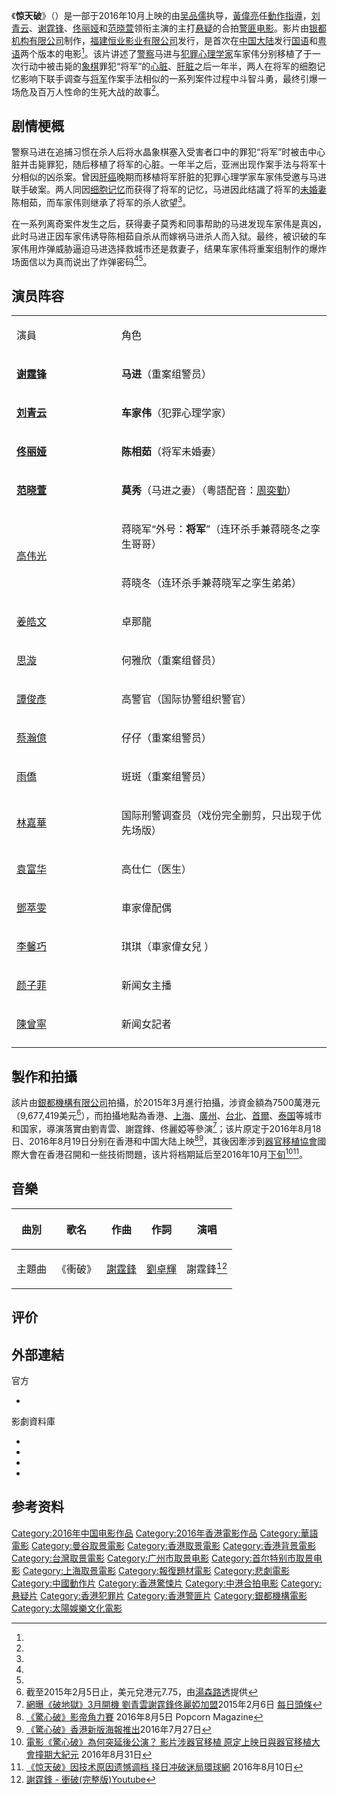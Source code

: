 {{NoteTA
|T=zh-cn:惊天破; zh-hk:驚心破; zh-tw:破地獄（電影）; zh-mo:驚心破; zh-sg:破地狱（电影）;
|G1=Movie
|G2=Show
}}
{{电影信息框
| 颜色     = #808080
| 片名     = 惊天破
| 电影原名 = {{lang|en|''Heartfall Arises''}}
| 图像     = Heartfall Arises.jpg
| 图像大小 = 
| 图像说明 = 电影海报
| 片名表记 = 
| 副标题   = 
| 导演     = [[吴品儒|吴品儒]]
| 监制     = [[叶伟信|叶伟信]]
| 制片     = [[葉偉信|葉偉信]]<br />[[禤嘉珍|禤嘉珍]]
| 動作指導 = [[黃偉亮|黃偉亮]]
| 编剧     = 吳品儒<br />[[顧舒怡|顧舒怡]]<br />[[孙子荣|孙子荣]]
| 剧本     =
| 故事     = 
| 原著     = 
| 旁白     = 
| 统筹     = 
| 主演     = [[谢霆锋|谢霆锋]]<br />[[刘青云|刘青云]]<br />[[佟丽娅|佟丽娅]]<br />[[范晓萱|范晓萱]]
| 配乐     = {{ubl|[[林鈞暉|林鈞暉]]|[[陳玉彬|陳玉彬]]}}
| 片尾曲   = [[冲破|冲破]]
| 摄影     = 斯朗·邁克爾
| 剪辑     = [[黃海_(剪接師)|黄海]]{{small|（[[香港電影工作者總會#旗下屬會成員|H.K.S.E]]）}}
| 制片商   = {{HKG}}[[娛藝|娛藝]]
| 片长     = 108分钟（优先场版）<br />104分钟（公映版）
| 产地     = {{中國大陸電影產地}}<br />{{香港電影產地}}
| 语言     = [[粤语|粤语]]、[[国语|国语]]
| 上映日期 = {{flagicon|HK}}2016年8月8日（优先场）<br />{{flagicon|HK}}{{flagicon|MAC}}2016年10月20日<br />{{flagicon|CHN}}2016年10月21日
| 发行商   = [[銀都機構有限公司|銀都機構有限公司]]<br />[[福建恒業影業有限公司|福建恒業影業有限公司]]<br />[[天下一製作有限公司|天下一製作有限公司]]<br />[[廣州長長影視文化有限公司|廣州長長影視文化有限公司]]<br />[[星淘娛樂集團有限公司|星淘娛樂集團有限公司]]<br />[[北京源石影視文化有限公司|北京源石影視文化有限公司]]<br />[[太陽娛樂文化有限公司|太陽娛樂文化有限公司]]
| 发行日期 = 
| 公映许可 = 
| 预算     = 
| 票房     = 1.14亿人民币（中国大陆）<br />397萬港幣（香港）<ref>{{cite web|url=http://www.boxofficecn.com/hkboxoffice2016|title=2016 香港票房 No.302|accessdate=2017-06-24|publisher= Boxofficecn}}</ref>
| 前集     = 
| 续集     = 
| 中国大陆片名 = 惊天破
| 香港片名 = 驚心破<!--惊-->
| 澳门片名 = 驚心破
| 台湾片名 = 破地狱
| 新马片名 = 破地狱
| 官方网站 = 
}}

《'''惊天破'''》（{{lang-en|'''Heartfall Arises'''}}）是一部于2016年10月上映的由[[吴品儒|吴品儒]]执导，[[黃偉亮|黃偉亮]]任[[動作指導|動作指導]]，[[刘青云|刘青云]]、[[谢霆锋|谢霆锋]]、[[佟丽娅|佟丽娅]]和[[范晓萱|范晓萱]]领衔主演的主打[[悬疑|悬疑]]的合拍[[警匪电影|警匪电影]]。影片由[[银都机构有限公司|银都机构有限公司]]制作，[[福建恒业影业有限公司|福建恒业影业有限公司]]发行，是首次在[[中国大陆|中国大陆]]发行[[国语|国语]]和[[粤语|粤语]]两个版本的电影<ref name="云南网" />。该片讲述了[[警察|警察]]马进与[[犯罪|犯罪]][[心理学家|心理学家]]车家伟分别移植了于一次行动中被击毙的[[象棋|象棋]]罪犯“将军”的[[心脏|心脏]]、[[肝脏|肝脏]]之后一年半，两人在将军的细胞记忆影响下联手调查与[[将军|将军]]作案手法相似的一系列案件过程中斗智斗勇，最终引爆一场危及百万人性命的生死大战的故事<ref name="云南网" />。

== 剧情梗概 ==
警察马进在追捕习惯在杀人后将水晶象棋塞入受害者口中的罪犯“将军”时被击中心脏并击毙罪犯，随后移植了将军的心脏。一年半之后，亚洲出现作案手法与将军十分相似的凶杀案。曾因[[肝癌|肝癌]]晚期而移植将军肝脏的犯罪心理学家车家伟受邀与马进联手破案。两人同因[[细胞记忆|细胞记忆]]而获得了将军的记忆，马进因此结識了将军的[[未婚妻|未婚妻]]陈相茹，而车家伟则继承了将军的杀人欲望<ref name="楚北网" />。

在一系列离奇案件发生之后，获得妻子莫秀和同事帮助的马进发现车家伟是真凶，此时马进正因车家伟诱导陈相茹自杀从而嫁祸马进杀人而入狱。最终，被识破的车家伟用炸弹威胁逼迫马进选择救城市还是救妻子，结果车家伟将重案组制作的爆炸场面信以为真而说出了炸弹密码<ref name="云南网" /><ref name="澎湃新闻" />。

== 演员阵容 ==
{|class="wikitable" style="width:60%"
|- style="background:cornflowerblue; color:white" align=center
|style="width:20%"|演員||style="width:40%"|角色
|-
|'''[[谢霆锋|谢霆锋]]'''||'''马进'''（重案组警员）
|-
|'''[[刘青云|刘青云]]'''||'''车家伟'''（犯罪心理学家）
|-
|'''[[佟丽娅|佟丽娅]]'''||'''陈相茹'''（将军未婚妻）
|-
|'''[[范晓萱|范晓萱]]'''||'''莫秀'''（马进之妻）（粵語配音：[[周奕勤|周奕勤]]）
|-
|rowspan="2"|[[高伟光|高伟光]]||蒋晓军“外号：'''将军'''”（连环杀手兼蒋晓冬之孪生哥哥）
|-
|蒋晓冬（连环杀手兼蒋晓军之孪生弟弟）
|-
|[[姜皓文|姜皓文]]||卓那龍
|-
|[[思漩|思漩]]||何雅欣（重案组督员）
|-
|[[譚俊彥|譚俊彥]]||高警官（国际协警组织警官）
|-
|[[蔡瀚億|蔡瀚億]]||仔仔（重案组警员）
|-
|[[雨僑|雨僑]]||斑斑（重案组警员）
|-
|[[林嘉華|林嘉華]]||国际刑警调查员（戏份完全删剪，只出现于优先场版）
|-
|[[袁富华|袁富华]]||高仕仁（医生）
|-
|[[鄧萃雯|鄧萃雯]]||車家偉配偶
|-
|[[李馨巧|李馨巧]]||琪琪（車家偉女兒 ）
|-
|[[颜子菲|颜子菲]]||新闻女主播
|-
|[[陳曾寧|陳曾寧]]||新闻女記者
|-
|}

== 製作和拍攝 ==
該片由[[銀都機構有限公司|銀都機構有限公司]]拍攝，於2015年3月進行拍攝，涉資金額為7500萬港元（9,677,419美元<ref>截至2015年2月5日止，美元兌港元7.75，由[[湯森路透|湯森路透]]提供</ref>），而拍攝地點為香港、[[上海|上海]]、[[廣州|廣州]]、[[台北|台北]]、[[首爾|首爾]]、[[泰国|泰国]]等城市和国家，導演落實由劉青雲、謝霆鋒、佟麗婭等參演<ref>[https://kknews.cc/zh-hk/entertainment/z8nqvg.html 網曝《破地獄》3月開機 劉青雲謝霆鋒佟麗婭加盟]2015年2月6日 [[每日頭條|每日頭條]]</ref>；该片原定于2016年8月18日、2016年8月19日分别在香港和中国大陆上映<ref>[https://www.uacinemas.com.hk/eng/magazine/Magazine?magazineId=1&issueId=571 《驚心破》影帝角力賽] {{webarchive|url=https://web.archive.org/web/20161026064129/http://www.uacinemas.com.hk/eng/magazine/Magazine?magazineId=1 |date=2016-10-26 }}2016年8月5日 Popcorn Magazine</ref><ref>[http://www.hkfilmblog.com/archives/50580 《驚心破》香港新版海報推出]2016年7月27日</ref>，其後因牽涉到[[器官移植協會|器官移植協會]]國際大會在香港召開和一些技術問題，该片将档期延后至2016年10月[[下旬|下旬]]<ref>[http://www.epochtimes.com/b5/16/8/30/n8252374.htm 電影《驚心破》為何突延後公演？ 影片涉器官移植 原定上映日與器官移植大會撞期][[大紀元|大紀元]] 2016年8月31日</ref><ref>[http://ent.huanqiu.com/movie/yingshi-gangtai/2016-08/9288549.html 《惊天破》因技术原因遗憾调档 择日冲破迷局][[環球網|環球網]] 2016年8月10日</ref>。

== 音樂 ==
{| class="wikitable"
|-
! 曲別 !! 歌名 !! 作曲 !! 作詞 !! 演唱
|-
|主題曲||《衝破》||[[謝霆鋒|謝霆鋒]]||[[劉卓輝|劉卓輝]]||謝霆鋒<ref>[https://www.youtube.com/watch?v=iWOD7r4Z0KQ 謝霆鋒 - 衝破(完整版)][[Youtube|Youtube]]</ref>
|}

== 评价 ==
{{cquote 3| 假设两位男主的智商在线，剧情上的漏洞也不是很多，这部电影依然不会变的好看。故事的好坏是一个维度，讲故事的方式是另外一个维度，导演在电影语言上的生涩稚嫩导致了《惊天破》节奏上的全面失控。|斯泰芬|1905电影网<ref>{{cite web |url=http://www.1905.com/news/20161021/1115523.shtml?fr=wwwnews_index_djpl_1_201410#p1 |title=《惊天破》拍的不是双雄片 而是双傻片 |date=2016-10-22 |accessdate=2016-10-23 |publisher=1905电影网 }}</ref>}}
{{cquote| 《惊天破》到底看什么呢？看制作，五毛特效；看设定，漏洞百出；看剧情，故弄玄虚。看热闹的话，小杀姐姐还觉得色调太昏暗，不够喜庆。想来想去，也只有当做笑话看看了|搜狐娱乐<ref>{{cite web |url=http://yule.sohu.com/20161024/n471112969.shtml |title=这部烂片名副其实，《惊天破》果然烂的惊破了天！|date=2016-10-24 |accessdate=2016-10-25 |author=搜狐娱乐 }}</ref>}}
{{cquote| 细细品来，《惊天破》可谓是极有意思的电影，口味纯正，中西结合，演绎精彩。其以棋局入戏，是对中华文化的延伸性发挥，案犯以连环杀人入手，摆设“七星棋局”，杀机重重，而故事人物马进、车家伟、将军、陈相茹、宾客等又暗含棋子马、车、将、相和兵，尤其是主要角色马进（谢霆锋饰）、车家伟（刘青云饰）和将军之名意味深长，车马前行，你来我往，意在“将军”。|齐鲁网<ref>{{cite web |url=http://pinglun.iqilu.com/weipinglun/wenyu/2016/1020/3115848.shtml |title=《惊天破》影评：摆下七星棋局，杀机重重 |date=2016-10-20 |accessdate=2016-10-25 |author=齐鲁网 |publisher=齐鲁网 }}</ref>}}

== 外部連結 ==
;官方
*{{sinaweibo|2659160541|惊天破}}
;影劇資料庫
* {{douban}}
* {{Mtime|223721}}
* {{IMDb title|5618870|Heartfall Sirses}}
*{{Hkmdb title|18656}}

== 参考资料 ==
{{reflist|2|refs=
<ref name="云南网">{{cite web |url=http://ent.yunnan.cn/html/2016-10/21/content_4585117.htm |title=《惊天破》五大看点揭晓 |author=新华网 |date=2016-10-21 |accessdate=2016-10-23 |publisher=云南网 |archive-url=https://web.archive.org/web/20161023054230/http://ent.yunnan.cn/html/2016-10/21/content_4585117.htm |archive-date=2016-10-23 |dead-url=yes }}</ref>
<ref name="楚北网">{{cite web| url=http://www.hbsztv.com/yule/yy/2016/1021/669252.html |title=《惊天破》车家伟为什么人格转变|author=爱福清网 |date=2016-10-21  |accessdate=2016-10-23 |publisher=楚北网 }}</ref>
<ref name="澎湃新闻">{{cite web| url=http://www.thepaper.cn/newsDetail_forward_1546453 |title=《惊天破》惊天烂，浪费刘青云谢霆锋两个影帝|date=2016-10-21  |accessdate=2016-10-23 |publisher=澎湃新闻 }}</ref>
}}

{{劉青雲}}
{{2010年代警匪／黑幫華語電影}}

[[Category:2016年中国电影作品|Category:2016年中国电影作品]]
[[Category:2016年香港電影作品|Category:2016年香港電影作品]]
[[Category:華語電影|Category:華語電影]]
[[Category:曼谷取景電影|Category:曼谷取景電影]]
[[Category:香港取景電影|Category:香港取景電影]]
[[Category:香港背景電影|Category:香港背景電影]]
[[Category:台灣取景電影|Category:台灣取景電影]]
[[Category:广州市取景电影|Category:广州市取景电影]]
[[Category:首尔特别市取景电影|Category:首尔特别市取景电影]]
[[Category:上海取景電影|Category:上海取景電影]]
[[Category:報復題材電影|Category:報復題材電影]]
[[Category:悲劇電影|Category:悲劇電影]]
[[Category:中國動作片|Category:中國動作片]]
[[Category:香港驚悚片|Category:香港驚悚片]]
[[Category:中港合拍电影|Category:中港合拍电影]]
[[Category:悬疑片|Category:悬疑片]]
[[Category:香港犯罪片|Category:香港犯罪片]]
[[Category:香港警匪片|Category:香港警匪片]]
[[Category:銀都機構電影|Category:銀都機構電影]]
[[Category:太陽娛樂文化電影|Category:太陽娛樂文化電影]]